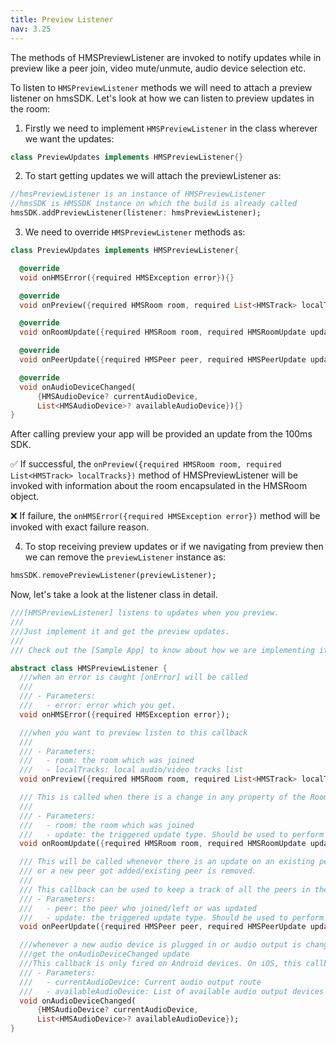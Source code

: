 ```yaml
---
title: Preview Listener
nav: 3.25
---
```


The methods of HMSPreviewListener are invoked to notify updates while in preview like a peer join, video mute/unmute, audio device selection etc.

To listen to `HMSPreviewListener` methods we will need to attach a preview listener on hmsSDK.
Let's look at how we can listen to preview updates in the room:

1. Firstly we need to implement `HMSPreviewListener` in the class wherever we want the updates:

```dart 
class PreviewUpdates implements HMSPreviewListener{}
```

2. To start getting updates we will attach the previewListener as:

```dart
//hmsPreviewListener is an instance of HMSPreviewListener
//hmsSDK is HMSSDK instance on which the build is already called
hmsSDK.addPreviewListener(listener: hmsPreviewListener);
```

3. We need to override `HMSPreviewListener` methods as: 

```dart
class PreviewUpdates implements HMSPreviewListener{

  @override
  void onHMSError({required HMSException error}){}

  @override
  void onPreview({required HMSRoom room, required List<HMSTrack> localTracks}){}

  @override
  void onRoomUpdate({required HMSRoom room, required HMSRoomUpdate update}){}

  @override
  void onPeerUpdate({required HMSPeer peer, required HMSPeerUpdate update}){}

  @override
  void onAudioDeviceChanged(
      {HMSAudioDevice? currentAudioDevice,
      List<HMSAudioDevice>? availableAudioDevice}){}
}
```

After calling preview your app will be provided an update from the 100ms SDK.

✅ If successful, the `onPreview({required HMSRoom room, required List<HMSTrack> localTracks})` method of HMSPreviewListener will be invoked with information about the room encapsulated in the HMSRoom object.

❌ If failure, the `onHMSError({required HMSException error})` method will be invoked with exact failure reason.

4. To stop receiving preview updates or if we navigating from preview then we can remove the `previewListener` instance as:

```dart
hmsSDK.removePreviewListener(previewListener);
```

Now, let's take a look at the listener class in detail.

```dart
///[HMSPreviewListener] listens to updates when you preview.
///
///Just implement it and get the preview updates.
///
/// Check out the [Sample App] to know about how we are implementing it: https://github.com/100mslive/100ms-flutter.

abstract class HMSPreviewListener {
  ///when an error is caught [onError] will be called
  ///
  /// - Parameters:
  ///   - error: error which you get.
  void onHMSError({required HMSException error});

  ///when you want to preview listen to this callback
  ///
  /// - Parameters:
  ///   - room: the room which was joined
  ///   - localTracks: local audio/video tracks list
  void onPreview({required HMSRoom room, required List<HMSTrack> localTracks});

  /// This is called when there is a change in any property of the Room
  ///
  /// - Parameters:
  ///   - room: the room which was joined
  ///   - update: the triggered update type. Should be used to perform different UI Actions
  void onRoomUpdate({required HMSRoom room, required HMSRoomUpdate update});

  /// This will be called whenever there is an update on an existing peer
  /// or a new peer got added/existing peer is removed.
  ///
  /// This callback can be used to keep a track of all the peers in the room
  /// - Parameters:
  ///   - peer: the peer who joined/left or was updated
  ///   - update: the triggered update type. Should be used to perform different UI Actions
  void onPeerUpdate({required HMSPeer peer, required HMSPeerUpdate update});

  ///whenever a new audio device is plugged in or audio output is changed we
  ///get the onAudioDeviceChanged update
  ///This callback is only fired on Android devices. On iOS, this callback will not be triggered.
  /// - Parameters:
  ///   - currentAudioDevice: Current audio output route
  ///   - availableAudioDevice: List of available audio output devices
  void onAudioDeviceChanged(
      {HMSAudioDevice? currentAudioDevice,
      List<HMSAudioDevice>? availableAudioDevice});
}

```
